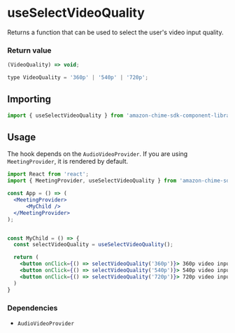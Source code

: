 <Meta title="SDK Hooks/useSelectVideoQuality" />

# useSelectVideoQuality

Returns a function that can be used to select the user's video input quality.

### Return value

```javascript
(VideoQuality) => void;

type VideoQuality = '360p' | '540p' | '720p';
```

## Importing

```javascript
import { useSelectVideoQuality } from 'amazon-chime-sdk-component-library-react';
```

## Usage

The hook depends on the `AudioVideoProvider`. If you are using `MeetingProvider`, it is rendered by default.

```jsx
import React from 'react';
import { MeetingProvider, useSelectVideoQuality } from 'amazon-chime-sdk-component-library-react';

const App = () => (
  <MeetingProvider>
      <MyChild />
  </MeetingProvider>
);


const MyChild = () => {
  const selectVideoQuality = useSelectVideoQuality();

  return (
    <button onClick={() => selectVideoQuality('360p')}> 360p video input quality </button>
    <button onClick={() => selectVideoQuality('540p')}> 540p video input quality </button>
    <button onClick={() => selectVideoQuality('720p')}> 720p video input quality </button>
  )
}
```

### Dependencies

- `AudioVideoProvider`
